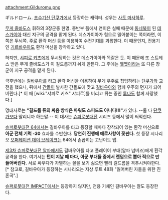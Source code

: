 attachment:Gilduromu.png

ギルドローム. [[초수기신 단쿠가]]에서 등장하는 캐릭터. 성우는 [[사토 마사하루]]. 

[[무게 졸바도스]] 휘하의 3장군중 한명. 중반부 쯤에서 연이은 실패 때문에 [[동네북]]이 된 [[데스가이아]] 대신 지구의 공격을 맡게 된다. 데스가이아가 힘으로 밀어붙이는 쪽이라면, 이쪽은 두뇌쪽. 주로 환각 머신 등을 이용하여 수전기대를 괴롭힌다. 이 때문인지, 전용기인 [[기르바우아]]도 환각 머신을 장착하고 있다. 

하지만, [[샤피로 키츠]]에게 무시당하는 것은 데스가이아와 똑같은 듯. 이 때문에 또 스트레스 받은 무게 졸바도스가 이 길드롬까지 쉬게 만든다. 그 후에는 [[헬멧]]이라는 또 다른 장군이 지구 공격을 맡게 된다. 

극후반에는 [[길바우아]]를 타고 환각 머신을 이용하여 무게 우주로 칩입하려는 [[단쿠가]]와 교전을 했으나, 뒤에서 [[간돌]]이 발사한 간돌포에 맞고 [[길바우아]]와 함께 우주의 먼지가 되어버린다.[* 이 때 [wiki:"샤피로 키츠" 샤피로]를 버리고 튀는 중인 [[루나]]도 함께 사망했다.] 

명대사로는 '''"길드롬 류의 싸움 방식은 파워도 스피드도 아니다!!!"'''가 있다. --둘 다 [[단쿠가]]보다 딸리니까 하는말.-- 이 대사는 [[슈퍼로봇대전]] 시리즈 등에서 많이 써먹힌다. 

[[슈퍼로봇대전 64]]에서는 길바우아를 타고 등장할 때마다 장착되어 있는 환각 머신으로 '''아군 전체 기력 -30''' 효과를 수반한다. '''당연히 진행에 애로사항이 꽃핀다.''' 첫 등장 시나리오 [[오퍼레이션 데이 브레이크]]는 64에서 손꼽히는 고난이도 맵. 

[[제3차 슈퍼로봇대전 알파]]에서도 길바우아를 타고 플레이어 부대(알파 넘버즈)에게 환각 공격을 한다. 여기서는 '''턴이 지날 때 마다, 아군 부대들 중에서 랜덤으로 뽑아 적으로 만들어버린다.''' 서로 싸우다가 자멸하는 꼴을 보기 싫으면 빨리 길드롬을 격추시켜야한다.[* 참고로, 길바우아가 등장하는 시나리오는 지상 루트 48화 "잃어버린 자들을 위한 진혼곡".]

[[슈퍼로봇대전 IMPACT]]에서는 등장하지 않지만, 전용 기체인 길바우아는 잘도 등장한다. 
